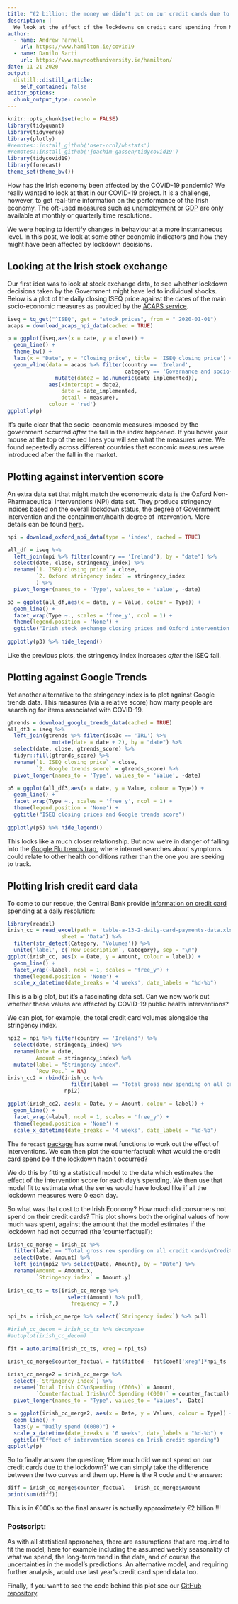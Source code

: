 ```yaml
---
title: "€2 billion: the money we didn't put on our credit cards due to COVID-19"
description: |
  We look at the effect of the lockdowns on credit card spending from March until November
author:
  - name: Andrew Parnell
    url: https://www.hamilton.ie/covid19
  - name: Danilo Sarti
    url: https://www.maynoothuniversity.ie/hamilton/
date: 11-21-2020
output:
  distill::distill_article:
    self_contained: false
editor_options: 
  chunk_output_type: console
---
```



```r
knitr::opts_chunk$set(echo = FALSE)
library(tidyquant)
library(tidyverse)
library(plotly)
#remotes::install_github('nset-ornl/wbstats')
#remotes::install_github('joachim-gassen/tidycovid19')
library(tidycovid19)
library(forecast)
theme_set(theme_bw())
```

How has the Irish economy been affected by the COVID-19 pandemic? We really wanted to look at that in our COVID-19 project. It is a challenge, however, to get real-time information on the performance of the Irish economy. The oft-used measures such as [unemployment](https://www.cso.ie/en/statistics/labourmarket/monthlyunemployment/) or [GDP](https://www.cso.ie/en/statistics/nationalaccounts/quarterlynationalaccounts/) are only available at monthly or quarterly time resolutions. 

We were hoping to identify changes in behaviour at a more instantaneous level. In this post, we look at some other economic indicators and how they might have been affected by lockdown decisions.

## Looking at the Irish stock exchange

Our first idea was to look at stock exchange data, to see whether lockdown decisions taken by the Government might have led to individual shocks. Below is a plot of the daily closing ISEQ price against the dates of the main socio-economic measures as provided by the  [ACAPS service](https://www.acaps.org/covid-19-government-measures-dataset). 


```r
iseq = tq_get("^ISEQ", get = "stock.prices", from = " 2020-01-01")
acaps = download_acaps_npi_data(cached = TRUE) 

p = ggplot(iseq,aes(x = date, y = close)) + 
  geom_line() +
  theme_bw() + 
  labs(x = "Date", y = "Closing price", title = 'ISEQ closing price') + 
  geom_vline(data = acaps %>% filter(country == 'Ireland',
                                     category == 'Governance and socio-economic measures') %>% 
               mutate(date2 = as.numeric(date_implemented)),
             aes(xintercept = date2,
                 date = date_implemented,
                 detail = measure), 
             colour = 'red')
ggplotly(p)
```

It’s quite clear that the socio-economic measures imposed by the government occurred _after_ the fall in the index happened. If you hover your mouse at the top of the red lines you will see what the measures were. We found repeatedly across different countries that economic measures were introduced after the fall in the market.

## Plotting against intervention score

An extra data set that might match the econometric data is the Oxford Non-Pharmaceutical Interventions (NPI) data set. They produce stringency indices based on the overall lockdown status, the degree of Government intervention and the containment/health degree of intervention. More details can be found [here](https://joachim-gassen.github.io/tidycovid19/reference/download_oxford_npi_data.html).

```r
npi = download_oxford_npi_data(type = 'index', cached = TRUE)

all_df = iseq %>%
  left_join(npi %>% filter(country == 'Ireland'), by = "date") %>% 
  select(date, close, stringency_index) %>% 
  rename(`1. ISEQ closing price` = close,
         `2. Oxford stringency index` = stringency_index
         ) %>% 
  pivot_longer(names_to = 'Type', values_to = 'Value', -date)

p3 = ggplot(all_df,aes(x = date, y = Value, colour = Type)) + 
  geom_line() +
  facet_wrap(Type ~., scales = 'free_y', ncol = 1) + 
  theme(legend.position = 'None') +
  ggtitle("Irish stock exchange closing prices and Oxford intervention indices")
  
ggplotly(p3) %>% hide_legend()
```

Like the previous plots, the stringency index increases _after_ the ISEQ fall. 

## Plotting against Google Trends

Yet another alternative to the stringency index is to plot against Google trends data. This measures (via a relative score) how many people are searching for items associated with COVID-19.


```r
gtrends = download_google_trends_data(cached = TRUE)
all_df3 = iseq %>%
  left_join(gtrends %>% filter(iso3c == 'IRL') %>% 
              mutate(date = date + 2), by = "date") %>% 
  select(date, close, gtrends_score) %>% 
  tidyr::fill(gtrends_score) %>% 
  rename(`1. ISEQ closing price` = close,
         `2. Google trends score` = gtrends_score) %>% 
  pivot_longer(names_to = 'Type', values_to = 'Value', -date)

p5 = ggplot(all_df3,aes(x = date, y = Value, colour = Type)) + 
  geom_line() +
  facet_wrap(Type ~., scales = 'free_y', ncol = 1) + 
  theme(legend.position = 'None') +
  ggtitle("ISEQ closing prices and Google trends score")
  
ggplotly(p5) %>% hide_legend()
```

This looks like a much closer relationship. But now we’re in danger of falling into the [Google Flu trends trap](https://en.wikipedia.org/wiki/Google_Flu_Trends), where internet searches about symptoms could relate to other health conditions rather than the one you are seeking to track.

## Plotting Irish credit card data

To come to our rescue, the Central Bank provide [information on credit card](https://www.centralbank.ie/statistics/data-and-analysis/credit-and-banking-statistics/credit-and-debit-card-statistics) spending at a daily resolution:

```r
library(readxl)
irish_cc = read_excel(path = 'table-a-13-2-daily-card-payments-data.xlsx',
                 sheet = 'Data') %>% 
  filter(str_detect(Category, 'Volumes')) %>% 
  unite('label', c(`Row Description`, Category), sep = "\n")
ggplot(irish_cc, aes(x = Date, y = Amount, colour = label)) + 
  geom_line() + 
  facet_wrap(~label, ncol = 1, scales = 'free_y') + 
  theme(legend.position = 'None') + 
  scale_x_datetime(date_breaks = '4 weeks', date_labels = "%d-%b")
```

This is a big plot, but it’s a fascinating data set. Can we now work out whether these values are affected by COVID-19 public health interventions?

We can plot, for example, the total credit card volumes alongside the stringency index.

```r
npi2 = npi %>% filter(country == 'Ireland') %>% 
  select(date, stringency_index) %>% 
  rename(Date = date,
         Amount = stringency_index) %>% 
  mutate(label = "Stringency index",
         `Row Pos.` = NA)
irish_cc2 = rbind(irish_cc %>% 
                    filter(label == "Total gross new spending on all credit cards\nCredit Card Volumes (€000)"), 
                  npi2)

ggplot(irish_cc2, aes(x = Date, y = Amount, colour = label)) + 
  geom_line() + 
  facet_wrap(~label, ncol = 1, scales = 'free_y') + 
  theme(legend.position = 'None') + 
  scale_x_datetime(date_breaks = '4 weeks', date_labels = "%d-%b")

```

The `forecast` [package](https://www.jstatsoft.org/article/view/v027i03) has some neat functions to work out the effect of interventions. We can then plot the counterfactual: what would the credit card spend be if the lockdown hadn’t occurred?

We do this by fitting a statistical model to the data which estimates the effect of the intervention score for each day’s spending. We then use that model fit to estimate what the series would have looked like if all the lockdown measures were 0 each day.

So what was that  cost to the Irish Economy? How much did consumers not spend on their credit cards? This plot shows both the original values of how much was spent, against the amount that the model estimates if the lockdown had not occurred (the 'counterfactual'):

```r
irish_cc_merge = irish_cc %>% 
  filter(label == "Total gross new spending on all credit cards\nCredit Card Volumes (€000)") %>% 
  select(Date, Amount) %>% 
  left_join(npi2 %>% select(Date, Amount), by = "Date") %>% 
  rename(Amount = Amount.x,
         `Stringency index` = Amount.y)
  
irish_cc_ts = ts(irish_cc_merge %>% 
                   select(Amount) %>% pull, 
                    frequency = 7,)

npi_ts = irish_cc_merge %>% select(`Stringency index`) %>% pull

#irish_cc_decom = irish_cc_ts %>% decompose
#autoplot(irish_cc_decom)

fit = auto.arima(irish_cc_ts, xreg = npi_ts)

irish_cc_merge$counter_factual = fit$fitted - fit$coef['xreg']*npi_ts

irish_cc_merge2 = irish_cc_merge %>% 
  select(-`Stringency index`) %>% 
  rename(`Total Irish CC\nSpending (€000s)` = Amount,
         `Counterfactual Irish\nCC Spending (€000)` = counter_factual) %>% 
  pivot_longer(names_to = "Type", values_to = "Values", -Date)

p = ggplot(irish_cc_merge2, aes(x = Date, y = Values, colour = Type)) + 
  geom_line() + 
  labs(y = "Daily spend (€000)") + 
  scale_x_datetime(date_breaks = '6 weeks', date_labels = "%d-%b") + 
  ggtitle("Effect of intervention scores on Irish credit spending")
ggplotly(p)

```

So to finally answer the question; 'How much did we not spend on our credit cards due to the lockdown?' we can simply take the difference between the two curves and them up. Here is the R code and the answer:

```r
diff = irish_cc_merge$counter_factual - irish_cc_merge$Amount
print(sum(diff))
```

This is in €000s so the final answer is actually approximately €2 billion !!!

### Postscript: 

As with all statistical approaches, there are assumptions that are required to fit the model; here for example including the assumed weekly seasonality of what we spend, the long-term trend in the data, and of course the uncertainties in the model's predictions. An alternative model, and requiring further analysis, would use last year's credit card spend data too. 

Finally, if you want to see the code behind this plot see our [GitHub repository](https://github.com/hamilton-institute/hamilton-institute.github.io).
